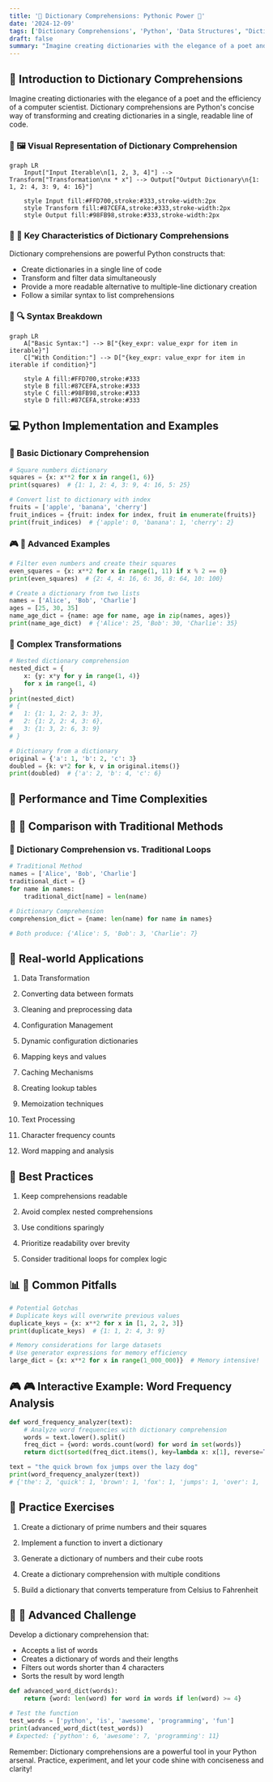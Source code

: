 ```yaml
---
title: '🔑 Dictionary Comprehensions: Pythonic Power 🐍'
date: '2024-12-09'
tags: ['Dictionary Comprehensions', 'Python', 'Data Structures', "Dictionaries"]
draft: false
summary: "Imagine creating dictionaries with the elegance of a poet and the efficiency of a computer scientist. Dictionary comprehensions are Python's concise way of transforming and creating dictionaries in a single, readable line of code.."
---
```


## 🌟 Introduction to Dictionary Comprehensions

Imagine creating dictionaries with the elegance of a poet and the efficiency of a computer scientist. Dictionary comprehensions are Python's concise way of transforming and creating dictionaries in a single, readable line of code.

### 📌 🖼️ Visual Representation of Dictionary Comprehension

```mermaid
graph LR
    Input["Input Iterable\n[1, 2, 3, 4]"] --> Transform["Transformation\nx * x"] --> Output["Output Dictionary\n{1: 1, 2: 4, 3: 9, 4: 16}"]

    style Input fill:#FFD700,stroke:#333,stroke-width:2px
    style Transform fill:#87CEFA,stroke:#333,stroke-width:2px
    style Output fill:#98FB98,stroke:#333,stroke-width:2px
```

### 📌 🧩 Key Characteristics of Dictionary Comprehensions

Dictionary comprehensions are powerful Python constructs that:

- Create dictionaries in a single line of code
- Transform and filter data simultaneously
- Provide a more readable alternative to multiple-line dictionary creation
- Follow a similar syntax to list comprehensions

### 📌 🔍 Syntax Breakdown

```mermaid
graph LR
    A["Basic Syntax:"] --> B["{key_expr: value_expr for item in iterable}"]
    C["With Condition:"] --> D["{key_expr: value_expr for item in iterable if condition}"]

    style A fill:#FFD700,stroke:#333
    style B fill:#87CEFA,stroke:#333
    style C fill:#98FB98,stroke:#333
    style D fill:#87CEFA,stroke:#333
```

## 💻 Python Implementation and Examples

### 🎯 Basic Dictionary Comprehension

```python
# Square numbers dictionary
squares = {x: x**2 for x in range(1, 6)}
print(squares)  # {1: 1, 2: 4, 3: 9, 4: 16, 5: 25}

# Convert list to dictionary with index
fruits = ['apple', 'banana', 'cherry']
fruit_indices = {fruit: index for index, fruit in enumerate(fruits)}
print(fruit_indices)  # {'apple': 0, 'banana': 1, 'cherry': 2}
```

### 🎮 🧠 Advanced Examples

```python
# Filter even numbers and create their squares
even_squares = {x: x**2 for x in range(1, 11) if x % 2 == 0}
print(even_squares)  # {2: 4, 4: 16, 6: 36, 8: 64, 10: 100}

# Create a dictionary from two lists
names = ['Alice', 'Bob', 'Charlie']
ages = [25, 30, 35]
name_age_dict = {name: age for name, age in zip(names, ages)}
print(name_age_dict)  # {'Alice': 25, 'Bob': 30, 'Charlie': 35}
```

### 🚀 Complex Transformations

```python
# Nested dictionary comprehension
nested_dict = {
    x: {y: x*y for y in range(1, 4)}
    for x in range(1, 4)
}
print(nested_dict)
# {
#   1: {1: 1, 2: 2, 3: 3},
#   2: {1: 2, 2: 4, 3: 6},
#   3: {1: 3, 2: 6, 3: 9}
# }

# Dictionary from a dictionary
original = {'a': 1, 'b': 2, 'c': 3}
doubled = {k: v*2 for k, v in original.items()}
print(doubled)  # {'a': 2, 'b': 4, 'c': 6}
```

## 🎯 Performance and Time Complexities

## 📌 🌈 Comparison with Traditional Methods

### 📌 Dictionary Comprehension vs. Traditional Loops

```python
# Traditional Method
names = ['Alice', 'Bob', 'Charlie']
traditional_dict = {}
for name in names:
    traditional_dict[name] = len(name)

# Dictionary Comprehension
comprehension_dict = {name: len(name) for name in names}

# Both produce: {'Alice': 5, 'Bob': 3, 'Charlie': 7}
```

## 🎨 Real-world Applications

1. Data Transformation

2. Converting data between formats

3. Cleaning and preprocessing data

4. Configuration Management

5. Dynamic configuration dictionaries

6. Mapping keys and values

7. Caching Mechanisms

8. Creating lookup tables

9. Memoization techniques

10. Text Processing

11. Character frequency counts

12. Word mapping and analysis

## 📝 Best Practices

1. Keep comprehensions readable

2. Avoid complex nested comprehensions

3. Use conditions sparingly

4. Prioritize readability over brevity

5. Consider traditional loops for complex logic

## 📊 🚨 Common Pitfalls

```python
# Potential Gotchas
# Duplicate keys will overwrite previous values
duplicate_keys = {x: x**2 for x in [1, 2, 2, 3]}
print(duplicate_keys)  # {1: 1, 2: 4, 3: 9}

# Memory considerations for large datasets
# Use generator expressions for memory efficiency
large_dict = {x: x**2 for x in range(1_000_000)}  # Memory intensive!
```

## 🎮 🎮 Interactive Example: Word Frequency Analysis

```python
def word_frequency_analyzer(text):
    # Analyze word frequencies with dictionary comprehension
    words = text.lower().split()
    freq_dict = {word: words.count(word) for word in set(words)}
    return dict(sorted(freq_dict.items(), key=lambda x: x[1], reverse=True))

text = "the quick brown fox jumps over the lazy dog"
print(word_frequency_analyzer(text))
# {'the': 2, 'quick': 1, 'brown': 1, 'fox': 1, 'jumps': 1, 'over': 1, 'lazy': 1, 'dog': 1}
```

## 🎯 Practice Exercises

1. Create a dictionary of prime numbers and their squares

2. Implement a function to invert a dictionary

3. Generate a dictionary of numbers and their cube roots

4. Create a dictionary comprehension with multiple conditions

5. Build a dictionary that converts temperature from Celsius to Fahrenheit

## 🚀 🧩 Advanced Challenge

Develop a dictionary comprehension that:

- Accepts a list of words
- Creates a dictionary of words and their lengths
- Filters out words shorter than 4 characters
- Sorts the result by word length

```python
def advanced_word_dict(words):
    return {word: len(word) for word in words if len(word) >= 4}

# Test the function
test_words = ['python', 'is', 'awesome', 'programming', 'fun']
print(advanced_word_dict(test_words))
# Expected: {'python': 6, 'awesome': 7, 'programming': 11}
```

Remember: Dictionary comprehensions are a powerful tool in your Python arsenal. Practice, experiment, and let your code shine with conciseness and clarity!
